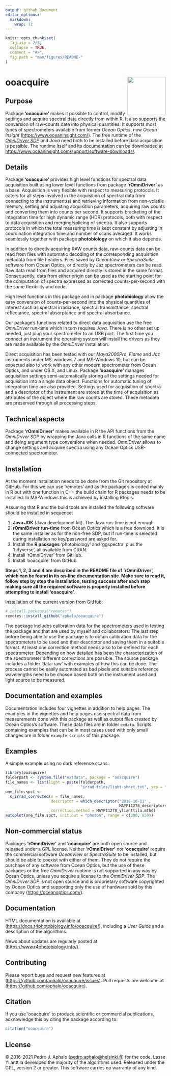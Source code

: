 ```yaml
---
output: github_document
editor_options: 
  markdown: 
    wrap: 72
---
```


<!-- README.md is generated from README.Rmd. Please edit that file -->

```r
knitr::opts_chunk$set(
  fig.asp = 2/3,
  collapse = TRUE,
  comment = "#>",
  fig.path = "man/figures/README-"
)
```

# ooacquire <img src="man/figures/logo.png" align="right" width="120"/>

## Purpose

Package **'ooacquire'** makes it possible to control, modify settings
and acquire spectral data directly from within R. It also supports the
conversion of raw-counts data into physical quantities. It supports most
types of spectrometers available from former *Ocean Optics*, now *Ocean
Insight* (<https://www.oceaninsight.com/>). The free runtime of the
[*OmniDriver
SDP*](https://www.oceaninsight.com/products/software/drivers/omnidriver-and-spam/)
and *Java* need both to be installed before data acquisition is
possible. The runtime itself and its documentation can be downloaded at
<https://www.oceaninsight.com/support/software-downloads/>.

## Details

Package **'ooacquire'** provides high level functions for spectral data
acquisition built using lower level functions from package
**'rOmniDriver'** as a base. Acquisition is very flexible with respect
to measuring protocols. It caters for all steps involved in the
acquisition of spectral data from connecting to the instrument(s) and
retrieving information from non-volatile memory, setting and adjusting
acquisition parameters, acquiring raw counts and converting them into
counts per second. It supports bracketing of the integration time for
high dynamic range (HDR) protocols, both with respect to data
acquisition and merging/splicing of spectra. It also supports protocols
in which the total measuring time is kept constant by adjusting in
coordination integration time and number of scans averaged. It works
seamlessly together with package **photobiology** on which it also
depends.

In addition to directly acquiring RAW counts data, raw-counts data can
be read from files with automatic decoding of the corresponding
acquisition metadata from file headers. Files saved by *OceanView* or
*SpectraSuite* software from Ocean Optics, or directly by Jaz
spectrometers can be read. Raw data read from files and acquired
directly is stored in the same format. Consequently, data from either
origin can be used as the starting point for the computation of spectra
expressed as corrected counts-per-second with the same flexibility and
code.

High level functions in this package and in package **photobiology**
allow the easy conversion of counts-per-second into the physical
quantities of interest such as spectral irradiance, spectral
transmittance, spectral reflectance, spectral absorptance and spectral
absorbance.

Our package's functions related to direct data acquisition use the free
*OmniDriver* run-time which in turn requires *Java*. There is no other
set up needed, just plug your spectrometer to an USB port. The first
time you connect an instrument the operating system will install the
drivers as they are made available by the *OmniDriver* installation.

Direct acquisition has been tested with our *Maya2000Pro*, *Flame* and
*Jaz* instruments under MS-windows 7 and MS-Windows 10, but can be
expected also to work with any other modern spectrometer from Ocean
Optics, and under OS X, and Linux. Package **'ooacquire'** manages
acquisition settings semi-automatically storing all the settings needed
for acquisition into a single data object. Functions for automatic
tuning of integration time are also provided. Settings used for
acquisition of spectra and a descriptor of the instrument are stored at
the time of acquisition as attributes of the object where the raw counts
are stored. These metadata are preserved through all processing steps.

## Technical aspects

Package **'rOmniDriver'** makes available in R the API functions from
the *OmniDriver SDP* by wrapping the Java calls in R functions of the
same name and doing argument type conversions when needed. *OmniDriver*
allows to change settings and acquire spectra using any Ocean Optics
USB-connected spectrometer.

## Installation

At the moment installation needs to be done from the Git repository at
GitHub. For this we can use 'remotes' and as the package's is coded
mainly in R but with one function in C++ the build chain for R packages
needs to be installed. In MS-Windows this is achieved by installing
Rtools.

Assuming that R and the build tools are installed the following software
should be installed in sequence:

1.  **Java JDK** (Java development kit). The Java run-time is not
    enough.
2.  **rOmniDriver run-time** from Ocean Optics which is a free download.
    It is the same installer as for the non-free SDP, but if run-time is
    selected during installation no key/password are asked for.
3.  Install the **R packages** 'photobiology' and 'ggspectra' plus the
    'tidyverse', all available from CRAN.
4.  Install 'rOmniDriver' from GitHub.
5.  Install 'ooacquire' from GitHub.

**Steps 1, 2, 3 and 4 are described in the README file of 'rOmniDriver',
which can be found in its [on-line
documentation](https://docs.r4photobiology.info/rOmniDriver/ "README")
site. Make sure to read it, follow step by step the installation,
testing success after each step making sure all the required software is
properly installed before attempting to install 'ooacquire'.**

Installation of the current version from GitHub:

```r
# install.packages("remotes")
remotes::install_github("aphalo/ooacquire")
```

The package includes calibration data for the spectrometers used in
testing the package and that are used by myself and collaborators. The
last step before being able to use the package is to obtain calibration
data for the spectrometers to be used and their descriptor and saving
them in a suitable format. At least one correction method needs also to
be defined for each spectrometer. Depending on how detailed has been the
characterization of the spectrometer different corrections are possible.
The source package includes a folder 'data-raw' with examples of how
this can be done. The process cannot be easily automated as bad pixels
and suitable reference wavelengths need to be chosen based both on the
instrument used and light source to be measured.

## Documentation and examples

Documentation includes four vignettes in addition to help pages. The
examples in the vignettes and help pages use spectral data from
measurements done with this package as well as output files created by
Ocean Optics's software. These data files are in folder `exdata`.
Scripts containing examples that can be in most cases used with only
small changes are in folder `example-scripts` of this package.

## Examples

A simple example using no dark reference scans.

```r
library(ooacquire)
folderpath <- system.file("extdata", package = "ooacquire")
file_names <- list(light = paste(folderpath, 
                                 "irrad-files/light-short.txt", sep = "/"))
one_file.spct <- 
  s_irrad_corrected(x = file_names,
                    descriptor = which_descriptor("2016-10-11" , 
                                                  MAYP11278_descriptors),
                    correction.method = MAYP11278_ylianttila.mthd)
autoplot(one_file.spct, unit.out = "photon", range = c(300, 850))
```

## Non-commercial status

Packages **'rOmniDriver'** and **'ooacquire'** are both open source and
released under a GPL license. Neither **'rOmniDriver'** nor
**'ooacquire'** require the commercial software *OceanView* or
*SpectraSuite* to be installed, but should be able to coexist with
either of them. They do not require the purchase of any software from
Ocean Optics, but the use of these packages or the free *OmniDriver*
runtime is not supported in any way by Ocean Optics, unless you acquire
a license to the *OmniDriver SDP*. The *OmniDriver SDP* is not open
source and is proprietary software copyrighted by Ocean Optics and
supporting only the use of hardware sold by this company
(<https://oceanoptics.com/>).

## Documentation

HTML documentation is available at
(<https://docs.r4photobiology.info/ooacquire/>), including a *User
Guide* and a description of the algorithms.

News about updates are regularly posted at
(<https://www.r4photobiology.info/>).

## Contributing

Please report bugs and request new features at
(<https://github.com/aphalo/ooacquire/issues>). Pull requests are
welcome at (<https://github.com/aphalo/ooacquire>).

## Citation

If you use 'ooacquire' to produce scientific or commercial publications,
acknowledge this by citing the package according to:

```r
citation("ooacquire")
```

## License

© 2016-2021 Pedro J. Aphalo
([pedro.aphalo\@helsinki.fi](mailto:pedro.aphalo@helsinki.fi)) for the
code. Lasse Ylianttila developed the majority of the algorithms used.
Released under the GPL, version 2 or greater. This software carries no
warranty of any kind.
